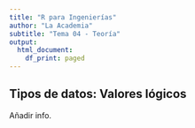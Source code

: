 ```yaml
---
title: "R para Ingenierías"
author: "La Academia"
subtitle: "Tema 04 - Teoría"
output:
  html_document:
    df_print: paged
---
```


## Tipos de datos: Valores lógicos

Añadir info.
